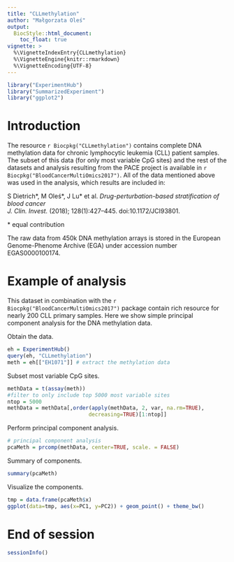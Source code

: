 ```yaml
---
title: "CLLmethylation"
author: "Małgorzata Oleś"
output: 
  BiocStyle::html_document:
    toc_float: true
vignette: >
  %\VignetteIndexEntry{CLLmethylation}
  %\VignetteEngine{knitr::rmarkdown}
  %\VignetteEncoding{UTF-8} 
---
```



```r
library("ExperimentHub")
library("SummarizedExperiment")
library("ggplot2")
```

# Introduction

The resource `r Biocpkg("CLLmethylation")` contains complete DNA methylation data for chronic lymphocytic leukemia (CLL) patient samples. The subset of this data (for only most variable CpG sites) and the rest of the datasets and analysis resulting from the PACE project is available in `r Biocpkg("BloodCancerMultiOmics2017")`. All of the data mentioned above was used in the analysis, which results are included in:


S Dietrich\*, M Oleś\*, J Lu\* et al. *Drug-perturbation-based stratification of blood cancer*
<br>
*J. Clin. Invest.* (2018); 128(1):427–445. doi:10.1172/JCI93801. 


\* equal contribution


The raw data from 450k DNA methylation arrays is stored in the European Genome-Phenome Archive (EGA) under accession number EGAS0000100174.


# Example of analysis

This dataset in combination with the `r Biocpkg("BloodCancerMultiOmics2017")` package contain rich resource for nearly 200 CLL primary samples. Here we show simple principal component analysis for the DNA methylation data.

Obtain the data.
```r
eh = ExperimentHub()
query(eh, "CLLmethylation")
meth = eh[["EH1071"]] # extract the methylation data
```

Subset most variable CpG sites.
```r
methData = t(assay(meth))
#filter to only include top 5000 most variable sites
ntop = 5000
methData = methData[,order(apply(methData, 2, var, na.rm=TRUE),
                          decreasing=TRUE)[1:ntop]]
```

Perform principal component analysis.
```r
# principal component analysis
pcaMeth = prcomp(methData, center=TRUE, scale. = FALSE)
```

Summary of components.
```r
summary(pcaMeth)
```

Visualize the components.
```r
tmp = data.frame(pcaMeth$x)
ggplot(data=tmp, aes(x=PC1, y=PC2)) + geom_point() + theme_bw()
```


# End of session

```r
sessionInfo()
```